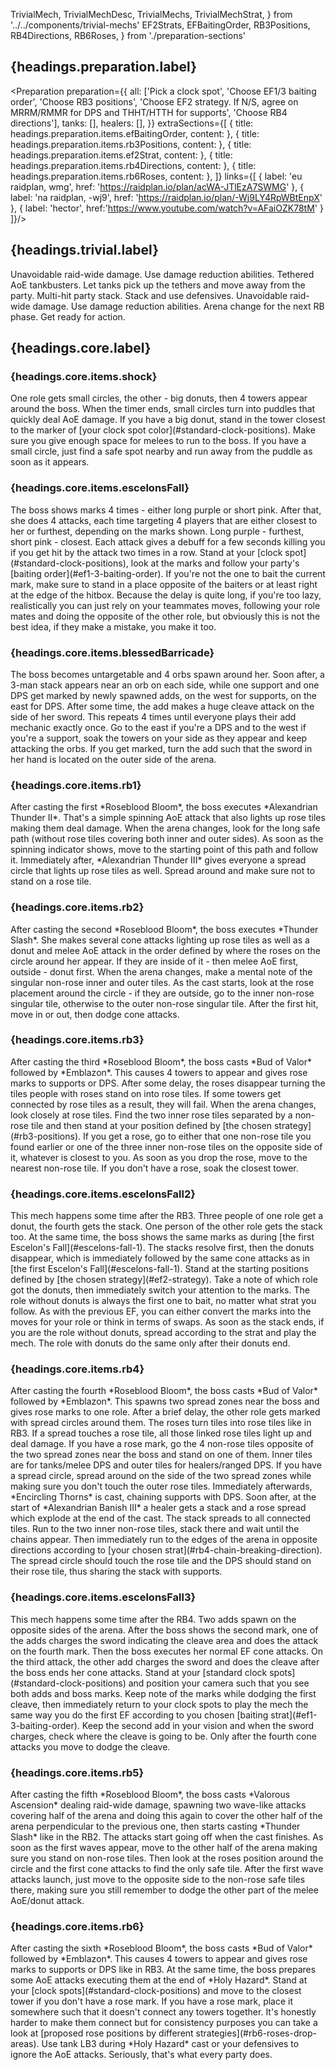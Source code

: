   TrivialMech,
  TrivialMechDesc,
  TrivialMechs,
  TrivialMechStrat,
} from '../../components/trivial-mechs'
  EF2Strats,
  EFBaitingOrder,
  RB3Positions,
  RB4Directions,
  RB6Roses,
} from './preparation-sections'

## {headings.preparation.label}

<Preparation preparation={{
  all: ['Pick a clock spot', 'Choose EF1/3 baiting order', 'Choose RB3 positions', 'Choose EF2 strategy. If N/S, agree on MRRM/RMMR for DPS and THHT/HTTH for supports', 'Choose RB4 directions'],
  tanks: [],
  healers: [],
}} extraSections={[
  {
    title: headings.preparation.items.efBaitingOrder,
    content: <EFBaitingOrder />
  },
  {
    title: headings.preparation.items.rb3Positions,
    content: <RB3Positions />
  },
  {
    title: headings.preparation.items.ef2Strat,
    content: <EF2Strats />
  },
  {
    title: headings.preparation.items.rb4Directions,
    content: <RB4Directions />
  },
  {
    title: headings.preparation.items.rb6Roses,
    content: <RB6Roses />
  },
]} links={[
  {
    label: 'eu raidplan, wmg',
    href: 'https://raidplan.io/plan/acWA-JTlEzA7SWMG'
  },
  {
    label: 'na raidplan, -wj9',
    href: 'https://raidplan.io/plan/-Wj9LY4RpWBtEnpX'
  },
  {
    label: 'hector',
    href:'https://www.youtube.com/watch?v=AFaiOZK78tM'
  }
]}/>


## {headings.trivial.label}

<TrivialMechs duty="ex4">
  <TrivialMech label={headings.trivial.items.thornedCatharsis} type="healer" video="thorned_catharsis.webm">
    <TrivialMechDesc>Unavoidable raid-wide damage.</TrivialMechDesc>
    <TrivialMechStrat>Use damage reduction abilities.</TrivialMechStrat>
  </TrivialMech>
  <TrivialMech label={headings.trivial.items.specterOfTheLost} type="tank" video="specters_of_the_lost.webm">
    <TrivialMechDesc>Tethered AoE tankbusters.</TrivialMechDesc>
    <TrivialMechStrat>Let tanks pick up the tethers and move away from the party.</TrivialMechStrat>
  </TrivialMech>
  <TrivialMech label={headings.trivial.items.stockBreak} type="healer" video="stock_break.webm">
    <TrivialMechDesc>Multi-hit party stack.</TrivialMechDesc>
    <TrivialMechStrat>Stack and use defensives.</TrivialMechStrat>
  </TrivialMech>
  <TrivialMech label={headings.trivial.items.perfumedQuietus} type="healer" video="perfumed_queietus.webm">
    <TrivialMechDesc>Unavoidable raid-wide damage.</TrivialMechDesc>
    <TrivialMechStrat>Use damage reduction abilities.</TrivialMechStrat>
  </TrivialMech>
  <TrivialMech label={headings.trivial.items.rb} type="healer" video="roseblood_bloom.webm">
    <TrivialMechDesc>Arena change for the next RB phase.</TrivialMechDesc>
    <TrivialMechStrat>Get ready for action.</TrivialMechStrat>
  </TrivialMech>
</TrivialMechs>

## {headings.core.label}

### {headings.core.items.shock}

<CoreMech>
  <CoreMechDesc>One role gets small circles, the other - big donuts, then 4 towers appear around the boss. When the timer ends, small circles turn into puddles that quickly deal AoE damage.</CoreMechDesc>
  <CoreMechStrat>If you have a big donut, stand in the tower closest to the marker of [your clock spot color](#standard-clock-positions). Make sure you give enough space for melees to run to the boss. If you have a small circle, just find a safe spot nearby and run away from the puddle as soon as it appears.</CoreMechStrat>
</CoreMech>

<CoreMechVideo duty='ex4' filename="shock.webm" note="In this case, the off tank who got the big donut moved from his blue C mark to the tower at the blue 3 mark."/>

### {headings.core.items.escelonsFall}

<CoreMech>
  <CoreMechDesc>The boss shows marks 4 times - either long purple or short pink. After that, she does 4 attacks, each time targeting 4 players that are either closest to her or furthest, depending on the marks shown. Long purple - furthest, short pink - closest. Each attack gives a debuff for a few seconds killing you if you get hit by the attack two times in a row.</CoreMechDesc>
  <CoreMechStrat>Stand at your [clock spot](#standard-clock-positions), look at the marks and follow your party's [baiting order](#ef1-3-baiting-order). If you're not the one to bait the current mark, make sure to stand in a place opposite of the baiters or at least right at the edge of the hitbox. Because the delay is quite long, if you're too lazy, realistically you can just rely on your teammates moves, following your role mates and doing the opposite of the other role, but obviously this is not the best idea, if they make a mistake, you make it too.</CoreMechStrat>
</CoreMech>

<CoreMechVideo duty='ex4' filename='escelons_fall.webm' note="As an M2, the reaper stood at 3 and followed the standard sup first baiting strategy, turning far-far-close-close marks into in-out-out-in moves for DPS."/>

### {headings.core.items.blessedBarricade}

<CoreMech>
  <CoreMechDesc>The boss becomes untargetable and 4 orbs spawn around her. Soon after, a 3-man stack appears near an orb on each side, while one support and one DPS get marked by newly spawned adds, on the west for supports, on the east for DPS. After some time, the add makes a huge cleave attack on the side of her sword. This repeats 4 times until everyone plays their add mechanic exactly once.</CoreMechDesc>
  <CoreMechStrat>Go to the east if you're a DPS and to the west if you're a support, soak the towers on your side as they appear and keep attacking the orbs. If you get marked, turn the add such that the sword in her hand is located on the outer side of the arena.</CoreMechStrat>
</CoreMech>

<CoreMechVideo duty='ex4' filename='blessed_barricade.webm'  />

### {headings.core.items.rb1}

<CoreMech>
  <CoreMechDesc>After casting the first *Roseblood Bloom*, the boss executes *Alexandrian Thunder II*. That's a simple spinning AoE attack that also lights up rose tiles making them deal damage.</CoreMechDesc>
  <CoreMechStrat>When the arena changes, look for the long safe path (without rose tiles covering both inner and outer sides). As soon as the spinning indicator shows, move to the starting point of this path and follow it.</CoreMechStrat>
</CoreMech>

<CoreMechVideo duty='ex4' filename='rb_1_alexandrian_thunder_2.webm' />

<CoreMech>
  <CoreMechDesc>Immediately after, *Alexandrian Thunder III* gives everyone a spread circle that lights up rose tiles as well.</CoreMechDesc>
  <CoreMechStrat>Spread around and make sure not to stand on a rose tile.</CoreMechStrat>
</CoreMech>

<CoreMechVideo duty='ex4' filename='rb_1_alexandrian_thunder_3.webm'  />

### {headings.core.items.rb2}

<CoreMech>
  <CoreMechDesc>After casting the second *Roseblood Bloom*, the boss executes *Thunder Slash*. She makes several cone attacks lighting up rose tiles as well as a donut and melee AoE attack in the order defined by where the roses on the circle around her appear. If they are inside of it - then melee AoE first, outside - donut first.</CoreMechDesc>
  <CoreMechStrat>When the arena changes, make a mental note of the singular non-rose inner and outer tiles. As the cast starts, look at the rose placement around the circle - if they are outside, go to the inner non-rose singular tile, otherwise to the outer non-rose singular tile. After the first hit, move in or out, then dodge cone attacks.</CoreMechStrat>
</CoreMech>

<CoreMechVideo duty='ex4' filename='rb_2_thunder_slash.webm' note="As the roses first appeared on the outer rim of the circle, the party went to the inner non-rose tile."/>

### {headings.core.items.rb3}

<CoreMech>
  <CoreMechDesc>After casting the third *Roseblood Bloom*, the boss casts *Bud of Valor* followed by *Emblazon*. This causes 4 towers to appear and gives rose marks to supports or DPS. After some delay, the roses disappear turning the tiles people with roses stand on into rose tiles. If some towers get connected by rose tiles as a result, they will fail.</CoreMechDesc>
  <CoreMechStrat>When the arena changes, look closely at rose tiles. Find the two inner rose tiles separated by a non-rose tile and then stand at your position defined by [the chosen strategy](#rb3-positions). If you get a rose, go to either that one non-rose tile you found earlier or one of the three inner non-rose tiles on the opposite side of it, whatever is closest to you. As soon as you drop the rose, move to the nearest non-rose tile. If you don't have a rose, soak the closest tower.</CoreMechStrat>
</CoreMech>

<CoreMechVideo duty='ex4' filename='rb_3_bud_of_valor_emblazon.webm' note="As an M2, the reaper stood at 3 according to the standard TN strategy and, with no rose to drop, soaked the closest tower."/>

### {headings.core.items.escelonsFall2}

<CoreMech>
  <CoreMechDesc>This mech happens some time after the RB3. Three people of one role get a donut, the fourth gets the stack. One person of the other role gets the stack too. At the same time, the boss shows the same marks as during [the first Escelon's Fall](#escelons-fall-1). The stacks resolve first, then the donuts disappear, which is immediately followed by the same cone attacks as in [the first Escelon's Fall](#escelons-fall-1).</CoreMechDesc>
  <CoreMechStrat>Stand at the starting positions defined by [the chosen strategy](#ef2-strategy). Take a note of which role got the donuts, then immediately switch your attention to the marks. The role without donuts is always the first one to bait, no matter what strat you follow. As with the previous EF, you can either convert the marks into the moves for your role or think in terms of swaps. As soon as the stack ends, if you are the role without donuts, spread according to the strat and play the mech. The role with donuts do the same only after their donuts end.</CoreMechStrat>
</CoreMech>

<CoreMechVideo duty='ex4' filename='escelons_fall_2.webm' note="As a DPS, the reaper stood south at the edge of the hitbox following the n/s (mrrm, thht) strat. The donuts appeared on supports, meaning DPS bait first this time. Thus, close-close-far-far turned into in-out-out-in moves for DPS. When the stacks disappeared, the reaper moved to his new position according to the strat and executed the correct moves. The tank on the right almost failed the third bait barely making it."/>

### {headings.core.items.rb4}

<CoreMech>
  <CoreMechDesc>After casting the fourth *Roseblood Bloom*, the boss casts *Bud of Valor* followed by *Emblazon*. This spawns two spread zones near the boss and gives rose marks to one role. After a brief delay, the other role gets marked with spread circles around them. The roses turn tiles into rose tiles like in RB3. If a spread touches a rose tile, all those linked rose tiles light up and deal damage.</CoreMechDesc>
  <CoreMechStrat>If you have a rose mark, go the 4 non-rose tiles opposite of the two spread zones near the boss and stand on one of them. Inner tiles are for tanks/melee DPS and outer tiles for healers/ranged DPS. If you have a spread circle, spread around on the side of the two spread zones while making sure you don't touch the outer rose tiles.</CoreMechStrat>
</CoreMech>

<CoreMechVideo duty='ex4' filename='rb_4_emblazon.webm' note="If the reaper stood at the pictomancer's position instead, he could maintain full melee uptime, but it was too late. Fortunately, the DPS check is basically non-existent for this fight."/>

<CoreMech>
  <CoreMechDesc>Immediately afterwards, *Encircling Thorns* is cast, chaining supports with DPS. Soon after, at the start of *Alexandrian Banish III* a healer gets a stack and a rose spread which explode at the end of the cast. The stack spreads to all connected tiles.</CoreMechDesc>
  <CoreMechStrat>Run to the two inner non-rose tiles, stack there and wait until the chains appear. Then immediately run to the edges of the arena in opposite directions according to [your chosen strat](#rb4-chain-breaking-direction). The spread circle should touch the rose tile and the DPS should stand on their rose tile, thus sharing the stack with supports.</CoreMechStrat>
</CoreMech>

<CoreMechVideo duty='ex4' filename='rb_4_encircling_thorns_alexandrian_banish_3.webm' note="Here, DPS ran right according to the raidplan strat, but the reaper was too slow to reach the rose tile before the cast ended, while the pictomancer completely forgot about that part. This caused the stack to be shared only by 6 people, thereby killing the dancer who was not at full hp and almost wiping the party."/>

### {headings.core.items.escelonsFall3}

<CoreMech>
  <CoreMechDesc>This mech happens some time after the RB4. Two adds spawn on the opposite sides of the arena. After the boss shows the second mark, one of the adds charges the sword indicating the cleave area and does the attack on the fourth mark. Then the boss executes her normal EF cone attacks. On the third attack, the other add charges the sword and does the cleave after the boss ends her cone attacks.</CoreMechDesc>
  <CoreMechStrat>Stand at your [standard clock spots](#standard-clock-positions) and position your camera such that you see both adds and boss marks. Keep note of the marks while dodging the first cleave, then immediately return to your clock spots to play the mech the same way you do the first EF according to you chosen [baiting strat](#ef1-3-baiting-order). Keep the second add in your vision and when the sword charges, check where the cleave is going to be. Only after the fourth cone attacks you move to dodge the cleave.</CoreMechStrat>
</CoreMech>

<CoreMechVideo duty='ex4' filename='escelons_fall_3.webm' note="As an M2, the reaper stood at 3 and followed the standard sup first baiting strategy, turning far-close-close-far marks into in-in-out-out moves for DPS, while making sure to not get hit by the cleave. The pictomancer lost track of the marks, standing far on the first and second attacks, resulting in sage's and their own deaths."/>

### {headings.core.items.rb5}

<CoreMech>
  <CoreMechDesc>After casting the fifth *Roseblood Bloom*, the boss casts *Valorous Ascension* dealing raid-wide damage, spawning two wave-like attacks covering half of the arena and doing this again to cover the other half of the arena perpendicular to the previous one, then starts casting *Thunder Slash* like in the RB2. The attacks start going off when the cast finishes. </CoreMechDesc>
  <CoreMechStrat>As soon as the first waves appear, move to the other half of the arena making sure you stand on non-rose tiles. Then look at the roses position around the circle and the first cone attacks to find the only safe tile. After the first wave attacks launch, just move to the opposite side to the non-rose safe tiles there, making sure you still remember to dodge the other part of the melee AoE/donut attack.</CoreMechStrat>
</CoreMech>

<CoreMechVideo duty='ex4' filename='rb_5_thunder_slash.webm'/>

### {headings.core.items.rb6}

<CoreMech>
  <CoreMechDesc>After casting the sixth *Roseblood Bloom*, the boss casts *Bud of Valor* followed by *Emblazon*. This causes 4 towers to appear and gives rose marks to supports or DPS like in RB3. At the same time, the boss prepares some AoE attacks executing them at the end of *Holy Hazard*.</CoreMechDesc>
  <CoreMechStrat>Stand at your [clock spots](#standard-clock-positions) and move to the closest tower if you don't have a rose mark. If you have a rose mark, place it somewhere such that it doesn't connect any towers together. It's honestly harder to make them connect but for consistency purposes you can take a look at [proposed rose positions by different strategies](#rb6-roses-drop-areas). Use tank LB3 during *Holy Hazard* cast or your defensives to ignore the AoE attacks. Seriously, that's what every party does.</CoreMechStrat>
</CoreMech>

<CoreMechVideo duty='ex4' filename='rb_6_emblazon.webm' note="As an M2, the reaper stands at 3, then moves to the closest tower. The tank uses LB3 during the cast so the party barely suffers any damage."/>
